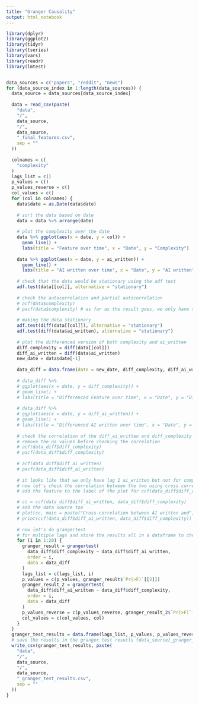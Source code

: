 ```yaml
---
title: "Granger Causality"
output: html_notebook
---
```



```r

library(dplyr)
library(ggplot2)
library(tidyr)
library(tseries)
library(vars)
library(readr)
library(lmtest)


data_sources = c("papers", "reddit", "news")
for (data_source_index in 1:length(data_sources)) {
  data_source = data_sources[data_source_index]
  
  data = read_csv(paste(
    "data",
    "/",
    data_source,
    "/",
    data_source,
    "_final_features.csv",
    sep = ""
  ))
  
  colnames = c(
    "complexity"
  )
  lags_list = c()
  p_values = c()
  p_values_reverse = c()
  col_values = c()
  for (col in colnames) {
    data$date = as.Date(data$date)
    
    # sort the data based on date
    data = data %>% arrange(date)
    
    # plot the complexity over the date
    data %>% ggplot(aes(x = date, y = col)) +
      geom_line() +
      labs(title = "Feature over time", x = "Date", y = "Complexity")
    
    data %>% ggplot(aes(x = date, y = ai_written)) +
      geom_line() +
      labs(title = "AI written over time", x = "Date", y = "AI written")
    
    # check that the data would be stationary using the adf test
    adf.test(data[[col]], alternative = "stationary")
    
    # check the autocorrelation and partial autocorrelation
    # acf(data$complexity)
    # pacf(data$complexity) # as far as the result goes, we only have to include the first lag
    
    # making the data stationary
    adf.test(diff(data[[col]]), alternative = "stationary")
    adf.test(diff(data$ai_written), alternative = "stationary")
    
    # plot the differenced version of both complexity and ai_written
    diff_complexity = diff(data[[col]])
    diff_ai_written = diff(data$ai_written)
    new_date = data$date[-1]
    
    data_diff = data.frame(date = new_date, diff_complexity, diff_ai_written)
    
    # data_diff %>%
    # ggplot(aes(x = date, y = diff_complexity)) +
    # geom_line() +
    # labs(title = "Differenced Feature over time", x = "Date", y = "Differenced Feature")
    
    # data_diff %>%
    # ggplot(aes(x = date, y = diff_ai_written)) +
    # geom_line() +
    # labs(title = "Differenced AI written over time", x = "Date", y = "Differenced AI written")
    
    # check the correlation of the diff_ai_written and diff_complexity separately and also together
    # remove the na values before checking the correlation
    # acf(data_diff$diff_complexity)
    # pacf(data_diff$diff_complexity)
    
    # acf(data_diff$diff_ai_written)
    # pacf(data_diff$diff_ai_written)
    
    # it looks like that we only have lag 1 ai_written but not for complexity
    # now let's check the correlation between the two using cross correlation, whether basically ai_written is granger causing complexity
    # add the feature to the label of the plot for ccf(data_diff$diff_ai_written, data_diff$diff_complexity) 

    # cc = ccf(data_diff$diff_ai_written, data_diff$diff_complexity)
    # add the data source too
    # plot(cc, main = paste("Cross-correlation between AI written and", col, "for", data_source))
    # print(ccf(data_diff$diff_ai_written, data_diff$diff_complexity))
    
    # now let's do grangertest
    # for multiple lags and store the results all in a dataframe to check in aggregate (for the first 20 lags)
    for (i in 1:20) {
      granger_result = grangertest(
        data_diff$diff_complexity ~ data_diff$diff_ai_written,
        order = i,
        data = data_diff
      )
      lags_list = c(lags_list, i)
      p_values = c(p_values, granger_result$`Pr(>F)`[[2]])
      granger_result_2 = grangertest(
        data_diff$diff_ai_written ~ data_diff$diff_complexity,
        order = i,
        data = data_diff
      )
      p_values_reverse = c(p_values_reverse, granger_result_2$`Pr(>F)`[[2]])
      col_values = c(col_values, col)
    }
  }
  granger_test_results = data.frame(lags_list, p_values, p_values_reverse, col_values)
  # save the results in the granger test resutls {data_source}_granger_test_results.csv
  write_csv(granger_test_results, paste(
    "data",
    "/",
    data_source,
    "/",
    data_source,
    "_granger_test_results.csv",
    sep = ""
  ))
}

```

